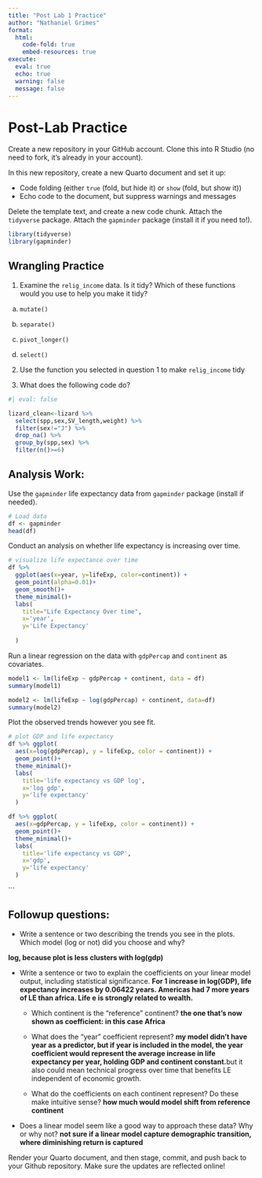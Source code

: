```yaml
---
title: "Post Lab 1 Practice"
author: "Nathaniel Grimes"
format: 
  html:
    code-fold: true
    embed-resources: true
execute:
  eval: true
  echo: true
  warning: false
  message: false
---
```


# Post-Lab Practice

Create a new repository in your GitHub account. Clone this into R Studio (no need to fork, it's already in your account).

In this new repository, create a new Quarto document and set it up:

-   Code folding (either `true` (fold, but hide it) or `show` (fold, but show it))
-   Echo code to the document, but suppress warnings and messages

Delete the template text, and create a new code chunk. Attach the `tidyverse` package. Attach the `gapminder` package (install it if you need to!).
```r
library(tidyverse)
library(gapminder)
```

## Wrangling Practice

1. Examine the `relig_income` data. Is it tidy? Which of these functions would you use to help you make it tidy?

  a. `mutate()`
  
  b. `separate()`
  
  c. `pivot_longer()`
  
  d. `select()`
  
2. Use the function you selected in question 1 to make `relig_income` tidy

3. What does the following code do?

```r
#| eval: false

lizard_clean<-lizard %>% 
  select(spp,sex,SV_length,weight) %>% 
  filter(sex!="J") %>% 
  drop_na() %>% 
  group_by(spp,sex) %>% 
  filter(n()>=6)
```



## Analysis Work:

Use the `gapminder` life expectancy data from `gapminder` package (install if needed).
```r
# Load data
df <- gapminder
head(df)
```

Conduct an analysis on whether life expectancy is increasing over time. 
```r
# visualize life expectance over time
df %>% 
  ggplot(aes(x=year, y=lifeExp, color=continent)) +
  geom_point(alpha=0.01)+
  geom_smooth()+
  theme_minimal()+
  labs(
    title="Life Expectancy Over time",
    x='year',
    y='Life Expectancy'
    
  )
```


Run a linear regression on the data with `gdpPercap` and `continent` as covariates.
```r
model1 <- lm(lifeExp ~ gdpPercap + continent, data = df)
summary(model1)

model2 <- lm(lifeExp ~ log(gdpPercap) + continent, data=df)
summary(model2)
```


Plot the observed trends however you see fit.
```r
# plot GDP and life expectancy
df %>% ggplot(
  aes(x=log(gdpPercap), y = lifeExp, color = continent)) +
  geom_point()+
  theme_minimal()+
  labs(
    title='life expectancy vs GDP log',
    x='log gdp',
    y='life expectancy'
  )
```

```r
df %>% ggplot(
  aes(x=gdpPercap, y = lifeExp, color = continent)) +
  geom_point()+
  theme_minimal()+
  labs(
    title='life expectancy vs GDP',
    x='gdp',
    y='life expectancy'
  )
```


```

## Followup questions:

-   Write a sentence or two describing the trends you see in the plots. Which model (log or not) did you choose and why?

**log, because plot is less clusters with log(gdp)**

-   Write a sentence or two to explain the coefficients on your linear model output, including statistical significance.
**For 1 increase in log(GDP), life expectancy increases by 0.06422 years. Americas had 7 more years of LE than africa. Life e is strongly related to wealth.**
    -   Which continent is the "reference" continent?
    **the one that's now shown as coefficient: in this case Africa**
    
    -   What does the "year" coefficient represent? 
    **my model didn't have year as a predictor, but if year is included in the model, the year coefficient would represent the average increase in life expectancy per year, holding GDP and continent constant.**but it also could mean technical progress over time that benefits LE independent of economic growth. 
    
    -   What do the coefficients on each continent represent? Do these make intuitive sense?
    **how much would model shift from reference continent**
    
-   Does a linear model seem like a good way to approach these data? Why or why not?
  **not sure if a linear model capture demographic transition, where diminishing return is captured**
  

Render your Quarto document, and then stage, commit, and push back to your Github repository. Make sure the updates are reflected online!





